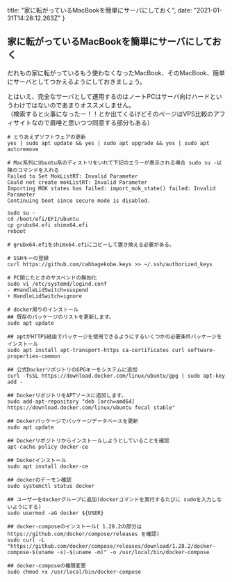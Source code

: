 
  title: "家に転がっているMacBookを簡単にサーバにしておく",
  date: "2021-01-31T14:28:12.263Z"
}


家に転がっているMacBookを簡単にサーバにしておく
-----------------------------------------------

だれもの家に転がっているもう使わなくなったMacBook、そのMacBook、簡単にサーバとしてつかえるようにしておきましょう。

とはいえ、完全なサーバとして運用するのはノートPCはサーバ向けハードというわけではないのであまりオススメしません。  
（検索すると火事になったー！！とか出てくるけどそのページはVPS比較のアフィサイトなので眉唾と思いつつ同意する部分もある）

```
# とりあえずソフトウェアの更新
yes | sudo apt update && yes | sudo apt upgrade && yes | sudo apt autoremove

# Mac系列にUbuntu系のディストリをいれて下記のエラーが表示される場合 sudo su -以降のコマンドを入れる
Failed to Set MokListRT: Invalid Parameter
Could not create mokListRT: Invalid Parameter
Importing MOK states has failed: import_mok_state() failed: Invalid Parameter
Continuing boot since secure mode is disabled.

sudo su -
cd /boot/efi/EFI/ubuntu
cp grubx64.efi shimx64.efi
reboot

# grubx64.efiをshimx64.efiにコピーして置き換える必要がある。

# SSHキーの登録
curl https://github.com/cabbagekobe.keys >> ~/.ssh/authorized_keys

# PC閉じたときのサスペンドの無効化
sudo vi /etc/systemd/logind.conf
- #HandleLidSwitch=suspend
+ HandleLidSwitch=ignore

# docker周りのインストール
## 既存のパッケージのリストを更新します。
sudo apt update

## aptがHTTPS経由でパッケージを使用できるようにするいくつかの必要条件パッケージをインストール
sudo apt install apt-transport-https ca-certificates curl software-properties-common

## 公式DockerリポジトリのGPGキーをシステムに追加
curl -fsSL https://download.docker.com/linux/ubuntu/gpg | sudo apt-key add -

## DockerリポジトリをAPTソースに追加します。
sudo add-apt-repository "deb [arch=amd64] https://download.docker.com/linux/ubuntu focal stable"

## Dockerパッケージでパッケージデータベースを更新
sudo apt update

## Dockerリポジトリからインストールしようとしていることを確認
apt-cache policy docker-ce

## Dockerインストール
sudo apt install docker-ce

## dockerのデーモン確認
sudo systemctl status docker

## ユーザーをdockerグループに追加(dockerコマンドを実行するたびに sudoを入力しないようにする)
sudo usermod -aG docker ${USER}

## docker-composeのインストール( 1.28.2の部分は https://github.com/docker/compose/releases を確認)
sudo curl -L "https://github.com/docker/compose/releases/download/1.28.2/docker-compose-$(uname -s)-$(uname -m)" -o /usr/local/bin/docker-compose

## docker-composeの権限変更
sudo chmod +x /usr/local/bin/docker-compose
```
